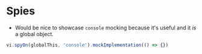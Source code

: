 # Spies

- Would be nice to showcase `console` mocking because it's useful and it _is_ a global object.

```ts
vi.spyOn(globalThis, 'console').mockImplementation(() => {})
```
